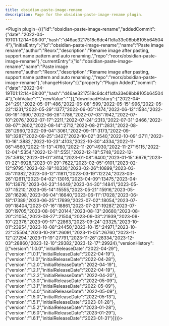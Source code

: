 ---
title: obsidian-paste-image-rename
description: Page for the obsidian-paste-image-rename plugin.
---


<Plugin plugin={({"id":"obsidian-paste-image-rename","addedCommit":{"date":"2022-04-19T01:12:14+08:00","hash":"d46ae3217518c6dc4f1dfa33e08bb8105b645044"},"initialEntry":{"id":"obsidian-paste-image-rename","name":"Paste image rename","author":"Reorx","description":"Rename image after pasting, support name pattern and auto renaming.","repo":"reorx/obsidian-paste-image-rename"},"currentEntry":{"id":"obsidian-paste-image-rename","name":"Paste image rename","author":"Reorx","description":"Rename image after pasting, support name pattern and auto renaming.","repo":"reorx/obsidian-paste-image-rename"},"changeHistory":[{"property":"Plugin Added","commit":{"date":"2022-04-19T01:12:14+08:00","hash":"d46ae3217518c6dc4f1dfa33e08bb8105b645044"},"oldValue":"","newValue":""}],"downloadHistory":{"2022-04-24":291,"2022-05-01":486,"2022-05-08":599,"2022-05-15":996,"2022-05-22":1231,"2022-05-29":1377,"2022-06-05":1474,"2022-06-12":1584,"2022-06-19":1690,"2022-06-26":1786,"2022-07-03":1942,"2022-07-10":2076,"2022-07-17":2211,"2022-07-24":2313,"2022-07-31":2466,"2022-08-07":2602,"2022-08-14":2712,"2022-08-21":2831,"2022-08-28":2960,"2022-09-04":3061,"2022-09-11":3173,"2022-09-18":3287,"2022-09-25":3427,"2022-10-02":3540,"2022-10-09":3711,"2022-10-16":3882,"2022-10-23":4103,"2022-10-30":4334,"2022-11-06":4560,"2022-11-13":4760,"2022-11-20":4930,"2022-11-27":5115,"2022-12-04":5354,"2022-12-11":5551,"2022-12-18":5748,"2022-12-25":5918,"2023-01-01":6114,"2023-01-08":6400,"2023-01-15":6676,"2023-01-22":6928,"2023-01-29":7622,"2023-02-05":9101,"2023-02-12":9795,"2023-02-19":10330,"2023-02-26":10899,"2023-03-05":11382,"2023-03-12":11811,"2023-03-19":12224,"2023-03-26":12611,"2023-04-02":13016,"2023-04-09":13475,"2023-04-16":13979,"2023-04-23":14449,"2023-04-30":14841,"2023-05-07":15210,"2023-05-14":15555,"2023-05-21":15916,"2023-05-28":16298,"2023-06-04":16640,"2023-06-11":17028,"2023-06-18":17389,"2023-06-25":17699,"2023-07-02":18054,"2023-07-09":18404,"2023-07-16":18861,"2023-07-23":19287,"2023-07-30":19705,"2023-08-06":20144,"2023-08-13":20680,"2023-08-20":21054,"2023-08-27":21504,"2023-09-03":21939,"2023-09-10":22376,"2023-09-17":22863,"2023-09-24":23325,"2023-10-01":23954,"2023-10-08":24450,"2023-10-15":24971,"2023-10-22":25504,"2023-10-29":26091,"2023-11-05":26760,"2023-11-12":27294,"2023-11-19":27791,"2023-11-26":28334,"2023-12-03":28860,"2023-12-10":29382,"2023-12-17":29924},"versionHistory":[{"version":"1.0.0","initialReleaseDate":"2022-04-29"},{"version":"1.0.1","initialReleaseDate":"2022-04-19"},{"version":"1.1.0","initialReleaseDate":"2022-04-28"},{"version":"1.2.0","initialReleaseDate":"2022-04-19"},{"version":"1.2.1","initialReleaseDate":"2022-04-19"},{"version":"1.2.2","initialReleaseDate":"2022-04-20"},{"version":"1.3.0","initialReleaseDate":"2022-05-09"},{"version":"1.3.1","initialReleaseDate":"2022-05-09"},{"version":"1.4.0","initialReleaseDate":"2022-05-09"},{"version":"1.5.0","initialReleaseDate":"2022-05-13"},{"version":"1.5.1","initialReleaseDate":"2023-01-28"},{"version":"1.5.2","initialReleaseDate":"2023-01-28"},{"version":"1.6.0","initialReleaseDate":"2023-01-29"},{"version":"1.6.1","initialReleaseDate":"2023-01-31"}]})}></Plugin>
